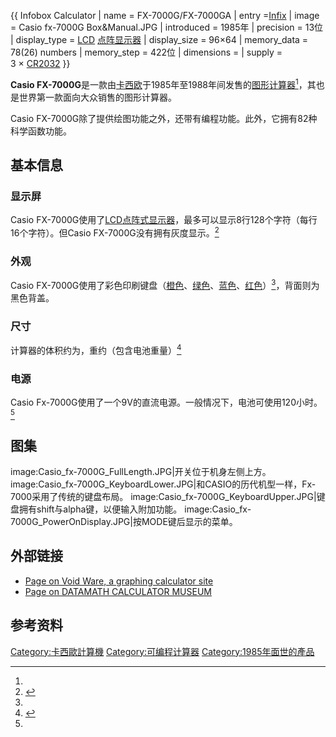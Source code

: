 {{ Infobox Calculator
| name         = FX-7000G/FX-7000GA
| entry        =[[Calculator_input_methods#Infix_notation|Infix]]
| image        = Casio fx-7000G Box&Manual.JPG
| introduced   = 1985年
| precision    = 13位
| display_type = [[LCD|LCD]] [[点阵显示器|点阵显示器]]
| display_size = 96×64
| memory_data  = 78(26) numbers
| memory_step  = 422位
| dimensions   = {{convert|6.5|x|3.5|x|0.6|in|abbr=on|disp=flip}}
| supply       = 3 × [[CR2032_battery|CR2032]] 
}}

'''Casio FX-7000G'''是一款由[[卡西欧|卡西欧]]于1985年至1988年间发售的[[图形计算器|图形计算器]]<ref name=VinTech />，其也是世界第一款面向大众销售的图形计算器。

Casio FX-7000G除了提供绘图功能之外，还带有编程功能。此外，它拥有82种科学函数功能。
==基本信息==

===显示屏===
Casio FX-7000G使用了[[LCD|LCD]][[点阵式显示器|点阵式显示器]]，最多可以显示8行128个字符（每行16个字符）。但Casio FX-7000G没有拥有灰度显示。<ref name=ChapterOne>{{cite web|title=Manual: Chapter 1|url=http://www.silrun.de/casio/fx7000/manual/Chapter1.pdf|deadurl=yes|archiveurl=https://web.archive.org/web/20040615165644/http://www.silrun.de/casio/fx7000/manual/Chapter1.pdf|archivedate=2004-06-15|accessdate=2016-08-02}}</ref>

===外观===
Casio FX-7000G使用了彩色印刷键盘（[[橙色|橙色]]、[[绿色|绿色]]、[[蓝色|蓝色]]、[[红色|红色]]）<ref name=VinTech />，背面则为黑色背盖。

===尺寸===
计算器的体积约为{{convert|83.5|x|167|x|14|mm|abbr=on}}，重约{{convert|155.5|g|abbr=on}}（包含电池重量）<ref name=VinTech>{{cite web|title=Vintage Technology|url=http://www.vintage-technology.info/pages/calculators/lcd/casiofx7k.htm|access-date=2016-08-02|archive-date=2016-03-10|archive-url=https://web.archive.org/web/20160310092734/http://vintage-technology.info/pages/calculators/lcd/casiofx7k.htm|dead-url=yes}}</ref>

===电源===
Casio Fx-7000G使用了一个9V的直流电源。一般情况下，电池可使用120小时。<ref name=VinTech />

==图集==
<gallery>
image:Casio_fx-7000G_FullLength.JPG|开关位于机身左侧上方。
image:Casio_fx-7000G_KeyboardLower.JPG|和CASIO的历代机型一样，Fx-7000采用了传统的键盘布局。
image:Casio_fx-7000G_KeyboardUpper.JPG|键盘拥有shift与alpha键，以便输入附加功能。
image:Casio_fx-7000G_PowerOnDisplay.JPG|按MODE键后显示的菜单。
</gallery>

==外部链接==
* [http://www.voidware.com/calcs/fx7000g.htm Page on Void Ware, a graphing calculator site] {{Wayback|url=http://www.voidware.com/calcs/fx7000g.htm |date=20181201015105 }}
* [http://www.datamath.org/Related/Casio/fx-7000G.htm Page on DATAMATH  CALCULATOR  MUSEUM] {{Wayback|url=http://www.datamath.org/Related/Casio/fx-7000G.htm |date=20210218220441 }}

== 参考资料 ==
<references />
{{Casio Cal}}

[[Category:卡西歐計算機|Category:卡西歐計算機]]
[[Category:可编程计算器|Category:可编程计算器]]
[[Category:1985年面世的產品|Category:1985年面世的產品]]